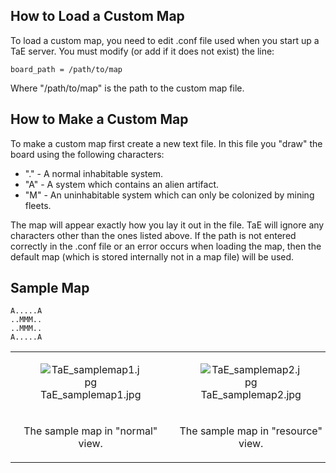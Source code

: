 ==How to Load a Custom Map==
To load a custom map, you need to edit .conf file used when you start up a TaE server. You must modify (or add if it does not exist) the line:

<pre>
board_path = /path/to/map
</pre>

Where "/path/to/map" is the path to the custom map file.


==How to Make a Custom Map==
To make a custom map first create a new text file. In this file you "draw" the board using the following characters:
*"." - A normal inhabitable system.
*"A" - A system which contains an alien artifact.
*"M" - An uninhabitable system which can only be colonized by mining fleets.

The map will appear exactly how you lay it out in the file.  TaE will ignore any characters other than the ones listed above.  If the path is not entered correctly in the .conf file or an error occurs when loading the map, then the default map (which is stored internally not in a map file) will be used.


==Sample Map==
<pre>
A.....A
..MMM..
..MMM..
A.....A
</pre>

{| border="0" cellspacing="0" cellpadding="10" align="center"
|-
|align="center" |[[Image:TaE_samplemap1.jpg]]
|align="center" |[[Image:TaE_samplemap2.jpg]]
|-
|The sample map in "normal" view. ||The sample map in "resource" view.
|}
